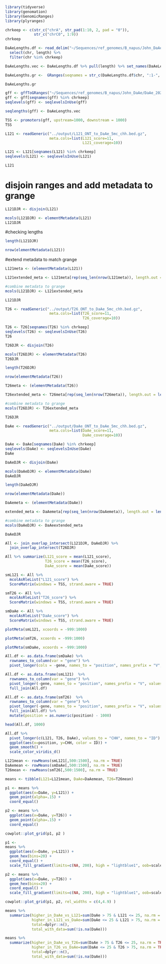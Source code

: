 ```r
library(tidyverse)
library(genomation)
library(GenomicRanges)
library(plyranges)
```

```r
chrkeep <- c(str_c("chrA", str_pad(1:10, 2, pad = "0")),
             str_c("chrC0", 1:9))
chrkeep
```

```r
DaAeLengths.df <- read_delim("~/Sequences/ref_genomes/B_napus/John_DaAe/DaAe_20210520.fa.fai", col_names = c("chr", "length") ) %>%
  select(chr, length) %>% 
  filter(chr %in% chrkeep)

DaAeLengths.vec <- DaAeLengths.df %>% pull(length) %>% set_names(DaAeLengths.df$chr)

DaAeLengths.gr <-  GRanges(seqnames = str_c(DaAeLengths.df$chr, ":1-", DaAeLengths.df$length), seqlengths = DaAeLengths.vec)

DaAeLengths.gr
```

```r
gff <- gffToGRanges("~/Sequences/ref_genomes/B_napus/John_DaAe/DaAe_20210520.gff3", filter = "mRNA")
gff <- gff[seqnames(gff) %in% chrkeep] 
seqlevels(gff) <- seqlevelsInUse(gff)

seqlengths(gff) <- DaAeLengths.vec
```

```r
TSS <- promoters(gff, upstream=1000, downstream = 1000)
TSS
```

```r
L121 <- readGeneric("../output/L121_ONT_to_DaAe_5mc_chh.bed.gz",
                    meta.cols=list(L121_score=11,
                                   L121_coverage=10))

L121 <- L121[seqnames(L121) %in% chrkeep] 
seqlevels(L121) <- seqlevelsInUse(L121)

L121
```

# disjoin ranges and add metadata to grange
```r
L121DJR <- disjoin(L121) 

mcols(L121DJR) <- elementMetadata(L121) 
L121DJR

```
#checking lengths
```r
length(L121DJR)

nrow(elementMetadata(L121))
```

#extend metadata to match grange
```r
L121meta <- (elementMetadata(L121))

L121extended_meta <- L121meta[rep(seq_len(nrow(L121meta)), length.out = length(L121DJR)), ]

#combine metadata to grange
mcols(L121DJR) <- L121extended_meta

L121DJR

```




```r
T26 <- readGeneric("../output/T26_ONT_to_DaAe_5mc_chh.bed.gz",
                    meta.cols=list(T26_score=11,
                                   T26_coverage=10))

T26 <- T26[seqnames(T26) %in% chrkeep] 
seqlevels(T26) <- seqlevelsInUse(T26)
T26

```

```r
T26DJR <- disjoin(T26) 

mcols(T26DJR) <- elementMetadata(T26) 
T26DJR

```

```r
length(T26DJR)

nrow(elementMetadata(T26))
```

```r
T26meta <- (elementMetadata(T26))

T26extended_meta <- T26meta[rep(seq_len(nrow(T26meta)), length.out = length(T26DJR)), ]

#combine metadata to grange
mcols(T26DJR) <- T26extended_meta

T26DJR

```


```r
DaAe <- readGeneric("../output/DaAe_ONT_to_DaAe_5mc_chh.bed.gz",
                    meta.cols=list(DaAe_score=11,
                                   DaAe_coverage=10))

DaAe <- DaAe[seqnames(DaAe) %in% chrkeep] 
seqlevels(DaAe) <- seqlevelsInUse(DaAe)
DaAe
```

```r
DaAeDJR <- disjoin(DaAe) 

mcols(DaAeDJR) <- elementMetadata(DaAe) 
DaAeDJR

```

```r
length(DaAeDJR)

nrow(elementMetadata(DaAe))
```

```r
DaAemeta <- (elementMetadata(DaAe))

extended_meta <- DaAemeta[rep(seq_len(nrow(DaAemeta)), length.out = length(DaAeDJR)), ]

#combine metadata to grange
mcols(DaAeDJR) <- DaAeextended_meta

DaAeDJR

```


```r
All <- join_overlap_intersect(L121DJR, DaAeDJR) %>%
  join_overlap_intersect(T26DJR)
```


```r
All %>% summarize(L121_score = mean(L121_score), 
                  T26_score = mean(T26_score),
                  DaAe_score = mean(DaAe_score))
``` 


```r
smL121 <- All %>% 
  mcolAsRleList("L121_score") %>%
  ScoreMatrix(windows = TSS, strand.aware = TRUE)

smT26 <- All %>% 
  mcolAsRleList("T26_score") %>%
  ScoreMatrix(windows = TSS, strand.aware = TRUE)

smDaAe <- All %>% 
  mcolAsRleList("DaAe_score") %>%
  ScoreMatrix(windows = TSS, strand.aware = TRUE)
```

```r
plotMeta(smL121, xcoords = -999:1000)
```

```r
plotMeta(smT26, xcoords = -999:1000)
```

```r
plotMeta(smDaAe, xcoords = -999:1000)
```

```r
All.df <- as.data.frame(smDaAe) %>% 
  rownames_to_column(var = "gene") %>%
  pivot_longer(cols = -gene, names_to = "position", names_prefix = "V", values_to = "DaAe", values_drop_na = TRUE) 

All.df <- as.data.frame(smL121)  %>% 
  rownames_to_column(var = "gene") %>%
  pivot_longer(-gene, names_to = "position", names_prefix = "V", values_to = "L121", values_drop_na = TRUE) %>%
  full_join(All.df)

All.df <- as.data.frame(smT26)  %>% 
  rownames_to_column(var = "gene") %>%
  pivot_longer(-gene, names_to = "position", names_prefix = "V", values_to = "T26", values_drop_na = TRUE) %>%
  full_join(All.df) %>%
  mutate(position = as.numeric(position) - 1000)

head(All.df, 1000)
```

```r
All.df %>%
  pivot_longer(c(L121, T26, DaAe), values_to = "CHH", names_to = "ID") %>%
  ggplot(aes(x=position, y=CHH, color = ID)) +
  geom_smooth() +
  scale_color_viridis_d()
```

```r
L121mean <- rowMeans(smL121[,500:1500], na.rm = TRUE)
DaAemean <- rowMeans(smDaAe[,500:1500], na.rm = TRUE)
T26mean <- rowMeans(smT26[,500:1500], na.rm = TRUE)

means <- tibble(L121=L121mean, DaAe=DaAemean, T26=T26mean)
```

```r
p1 <- means %>%
  ggplot(aes(x=DaAe, y=L121)) +
  geom_point(alpha=.15) +
  coord_equal()

p2 <- means %>%
  ggplot(aes(x=DaAe, y=T26)) +
  geom_point(alpha=.15) +
  coord_equal()

cowplot::plot_grid(p1, p2 )
```

```r
p1 <- 
means %>%
  ggplot(aes(x=DaAe, y=L121)) +
  geom_hex(bins=20) +
  coord_equal() +
  scale_fill_gradient(limits=c(NA, 200), high = "lightblue1", oob=scales::squish, guide = FALSE, trans="log10")

p2 <- means %>%
  ggplot(aes(x=DaAe, y=T26)) +
  geom_hex(bins=20) +
  coord_equal() +
  scale_fill_gradient(limits=c(NA, 200), high = "lightblue1", oob=scales::squish, trans="log10")

cowplot::plot_grid(p1, p2, rel_widths = c(4,4.9) )
```

```r
means %>%
  summarize(higher_in_DaAe_vs_L121=sum(DaAe > 75 & L121 <= 25, na.rm = TRUE),
            higher_in_L121_vs_DaAe=sum(DaAe <= 25 & L121 > 75, na.rm = TRUE),
            total=dplyr::n(),
            total_with_data=sum(!is.na(DaAe)))
```

```r
means %>%
  summarize(higher_in_DaAe_vs_T26=sum(DaAe > 75 & T26 <= 25, na.rm = TRUE),
            higher_in_T26_vs_DaAe=sum(DaAe <= 25 & T26 > 75, na.rm = TRUE),
            total=dplyr::n(),
            total_with_data=sum(!is.na(DaAe)))
```


